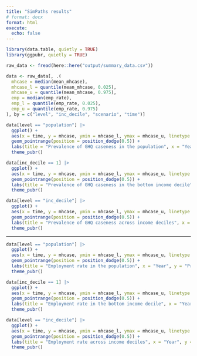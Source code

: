 ```yaml
---
title: "SimPaths results"
# format: docx
format: html
execute:
  echo: false
---
```


```r
library(data.table, quietly = TRUE)
library(ggpubr, quietly = TRUE)

raw_data <- fread(here::here("output/summary_data.csv"))

data <- raw_data[, .(
  mhcase = median(mean_mhcase),
  mhcase_l = quantile(mean_mhcase, 0.025),
  mhcase_u = quantile(mean_mhcase, 0.975),
  emp = median(emp_rate),
  emp_l = quantile(emp_rate, 0.025),
  emp_u = quantile(emp_rate, 0.975)
), by = c("level", "inc_decile", "scenario", "time")]
```

```r
data[level == "population"] |>
  ggplot() +
  aes(x = time, y = mhcase, ymin = mhcase_l, ymax = mhcase_u, linetype = scenario) +
  geom_pointrange(position = position_dodge(0.5)) +
  labs(title = "Prevalence of GHQ caseness in the population", x = "Year", y = "Prevalence") +
  theme_pubr()
```

```r
data[inc_decile == 1] |>
  ggplot() +
  aes(x = time, y = mhcase, ymin = mhcase_l, ymax = mhcase_u, linetype = scenario) +
  geom_pointrange(position = position_dodge(0.5)) +
  labs(title = "Prevalence of GHQ caseness in the bottom income decile", x = "Year", y = "Prevalence") +
  theme_pubr()
```

```r
data[level == "inc_decile"] |>
  ggplot() +
  aes(x = time, y = mhcase, ymin = mhcase_l, ymax = mhcase_u, linetype = scenario, color = inc_decile) +
  geom_pointrange(position = position_dodge(0.5)) +
  labs(title = "Prevalence of GHQ caseness across income deciles", x = "Year", y = "Prevalence") +
  theme_pubr()
```

---

```r
data[level == "population"] |>
  ggplot() +
  aes(x = time, y = mhcase, ymin = mhcase_l, ymax = mhcase_u, linetype = scenario) +
  geom_pointrange(position = position_dodge(0.5)) +
  labs(title = "Employment rate in the population", x = "Year", y = "Prevalence") +
  theme_pubr()
```

```r
data[inc_decile == 1] |>
  ggplot() +
  aes(x = time, y = mhcase, ymin = mhcase_l, ymax = mhcase_u, linetype = scenario) +
  geom_pointrange(position = position_dodge(0.5)) +
  labs(title = "Employment rate in the bottom income decile", x = "Year", y = "Prevalence") +
  theme_pubr()
```

```r
data[level == "inc_decile"] |>
  ggplot() +
  aes(x = time, y = mhcase, ymin = mhcase_l, ymax = mhcase_u, linetype = scenario, color = inc_decile) +
  geom_pointrange(position = position_dodge(0.5)) +
  labs(title = "Employment rate across income deciles", x = "Year", y = "Prevalence") +
  theme_pubr()
```
